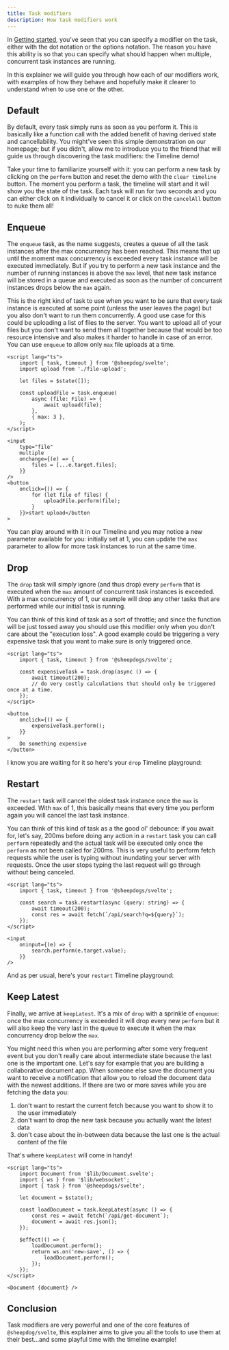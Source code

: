 ```yaml
---
title: Task modifiers
description: How task modifiers work
---
```



In [Getting started](/getting-started/usage#task-modifiers), you've seen that you can specify a
modifier on the task, either with the dot notation or the options notation. The reason you have this
ability is so that you can specify what should happen when multiple, concurrent task instances are
running.

In this explainer we will guide you through how each of our modifiers work, with examples of how
they behave and hopefully make it clearer to understand when to use one or the other.

## Default

By default, every task simply runs as soon as you perform it. This is basically like a function call
with the added benefit of having derived state and cancellability. You might've seen this simple
demonstration on our homepage; but if you didn't, allow me to introduce you to the friend that will
guide us through discovering the task modifiers: the Timeline demo!

Take your time to familiarize yourself with it: you can perform a new task by clicking on the
`perform` button and reset the demo with the `clear timeline` button. The moment you perform a task,
the timeline will start and it will show you the state of the task. Each task will run for two
seconds and you can either click on it individually to cancel it or click on the `cancelAll` button
to nuke them all!

<Timeline show_max={false} client:load />

## Enqueue

The `enqueue` task, as the name suggests, creates a queue of all the task instances after the max
concurrency has been reached. This means that up until the moment max concurrency is exceeded every
task instance will be executed immediately. But if you try to perform a new task instance and the
number of running instances is above the `max` level, that new task instance will be stored in a
queue and executed as soon as the number of concurrent instances drops below the `max` again.

This is the right kind of task to use when you want to be sure that every task instance is executed
at some point (unless the user leaves the page) but you also don't want to run them concurrently. A
good use case for this could be uploading a list of files to the server. You want to upload all of
your files but you don't want to send them all together because that would be too resource intensive
and also makes it harder to handle in case of an error. You can use `enqueue` to allow only `max`
file uploads at a time.

```svelte
<script lang="ts">
	import { task, timeout } from '@sheepdog/svelte';
	import upload from './file-upload';

	let files = $state([]);

	const uploadFile = task.enqueue(
		async (file: File) => {
			await upload(file);
		},
		{ max: 3 },
	);
</script>

<input
	type="file"
	multiple
	onchange={(e) => {
		files = [...e.target.files];
	}}
/>
<button
	onclick={() => {
		for (let file of files) {
			uploadFile.perform(file);
		}
	}}>start upload</button
>
```

You can play around with it in our Timeline and you may notice a new parameter available for you:
initially set at 1, you can update the `max` parameter to allow for more task instances to run at
the same time.

<Timeline selected_task_type="enqueue" client:load />

## Drop

The `drop` task will simply ignore (and thus drop) every `perform` that is executed when the `max`
amount of concurrent task instances is exceeded. With a max concurrency of 1, our example will drop
any other tasks that are performed while our initial task is running.

You can think of this kind of task as a sort of throttle; and since the function will be just tossed
away you should use this modifier only when you don't care about the "execution loss". A good
example could be triggering a very expensive task that you want to make sure is only triggered once.

```svelte
<script lang="ts">
	import { task, timeout } from '@sheepdogs/svelte';

	const expensiveTask = task.drop(async () => {
		await timeout(200);
		// do very costly calculations that should only be triggered once at a time.
	});
</script>

<button
	onclick={() => {
		expensiveTask.perform();
	}}
>
	Do something expensive
</button>
```

I know you are waiting for it so here's your `drop` Timeline playground:

<Timeline selected_task_type="drop" client:load />

## Restart

The `restart` task will cancel the oldest task instance once the `max` is exceeded. With `max` of 1,
this basically means that every time you perform again you will cancel the last task instance.

You can think of this kind of task as a the good ol' debounce: if you await for, let's say, 200ms
before doing any action in a `restart` task you can call `perform` repeatedly and the actual task
will be executed only once the `perform` as not been called for 200ms. This is very useful to
perform fetch requests while the user is typing without inundating your server with requests. Once
the user stops typing the last request will go through without being canceled.

```svelte
<script lang="ts">
	import { task, timeout } from '@sheepdogs/svelte';

	const search = task.restart(async (query: string) => {
		await timeout(200);
		const res = await fetch(`/api/search?q=${query}`);
	});
</script>

<input
	oninput={(e) => {
		search.perform(e.target.value);
	}}
/>
```

And as per usual, here's your `restart` Timeline playground:

<Timeline selected_task_type="restart" client:load />

## Keep Latest

Finally, we arrive at `keepLatest`. It's a mix of `drop` with a sprinkle of `enqueue`: once the max
concurrency is exceeded it will drop every new `perform` but it will also keep the very last in the
queue to execute it when the max concurrency drop below the `max`.

You might need this when you are performing after some very frequent event but you don't really care
about intermediate state because the last one is the important one. Let's say for example that you
are building a collaborative document app. When someone else save the document you want to receive a
notification that allow you to reload the document data with the newest additions. If there are two
or more saves while you are fetching the data you:

1. don't want to restart the current fetch because you want to show it to the user immediately
2. don't want to drop the new task because you actually want the latest data
3. don't case about the in-between data because the last one is the actual content of the file

That's where `keepLatest` will come in handy!

```svelte
<script lang="ts">
	import Document from '$lib/Document.svelte';
	import { ws } from '$lib/websocket';
	import { task } from '@sheepdogs/svelte';

	let document = $state();

	const loadDocument = task.keepLatest(async () => {
		const res = await fetch(`/api/get-document`);
		document = await res.json();
	});

	$effect(() => {
		loadDocument.perform();
		return ws.on('new-save', () => {
			loadDocument.perform();
		});
	});
</script>

<Document {document} />
```

<Timeline selected_task_type="keepLatest" client:load />

## Conclusion

Task modifiers are very powerful and one of the core features of `@sheepdog/svelte`, this explainer
aims to give you all the tools to use them at their best...and some playful time with the timeline
example!
